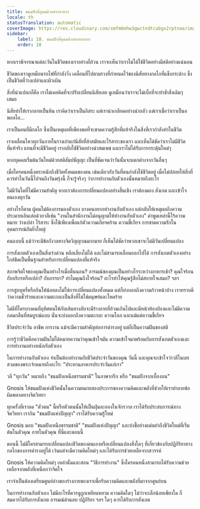 ```yaml
---
title: ขนมปังที่อุดมด้วยสารอาหาร
locale: th
statusTranslation: automatic
coverImage: https://res.cloudinary.com/xmfm6mhw3gwctndtcubgx2rptnae/image/upload/v1740468922/small_cover_tratado_de_psicologia_revolucionaria_a4c0dca4e0.webp
sidebar:
    label: 18. ขนมปังที่อุดมด้วยสารอาหาร
    order: 18
---
```

หากเราพิจารณาแต่ละวันในชีวิตของเราอย่างถี่ถ้วน เราจะเห็นว่าเราไม่ได้ใช้ชีวิตอย่างมีสติอย่างแน่นอน

ชีวิตของเราดูเหมือนรถไฟที่กำลังวิ่ง เคลื่อนที่ไปตามรางที่กำหนดไว้ของนิสัยทางกลไกที่แข็งกระด้าง ซึ่งเป็นชีวิตที่ว่างเปล่าและผิวเผิน

สิ่งที่น่าแปลกก็คือ เราไม่เคยคิดที่จะปรับเปลี่ยนนิสัยเลย ดูเหมือนว่าเราจะไม่เบื่อที่จะทำซ้ำสิ่งเดิมๆ เสมอ

นิสัยทำให้เรากลายเป็นหิน เราคิดว่าเราเป็นอิสระ แต่เราน่าเกลียดอย่างน่ากลัว แต่เราเชื่อว่าเราเป็นอพอลโล...

เราเป็นคนที่มีกลไก ซึ่งเป็นเหตุผลที่เพียงพอที่จะขาดความรู้สึกที่แท้จริงในสิ่งที่เรากำลังทำในชีวิต

เราเคลื่อนไหวทุกวันภายในรางเก่าแก่นิสัยที่ล้าสมัยและไร้สาระของเรา และเห็นได้ชัดว่าเราไม่มีชีวิตที่แท้จริง แทนที่จะมีชีวิตอยู่ เรากลับใช้ชีวิตอย่างน่าสมเพช และเราไม่ได้รับการกระตุ้นใหม่ๆ

หากบุคคลเริ่มต้นวันใหม่ด้วยสติสัมปชัญญะ เป็นที่ชัดเจนว่าวันนั้นจะแตกต่างจากวันอื่นๆ

เมื่อใครคนหนึ่งตระหนักถึงชีวิตทั้งหมดของตน เช่นเดียวกับวันที่ตนกำลังใช้ชีวิตอยู่ เมื่อไม่ปล่อยให้สิ่งที่ควรทำในวันนี้ไปจนถึงวันพรุ่งนี้ ก็จะรู้จริงๆ ว่าการทำงานกับตัวเองนั้นหมายถึงอะไร

ไม่มีวันใดที่ไม่มีความสำคัญ หากเราต้องการเปลี่ยนแปลงอย่างสิ้นเชิง เราต้องมอง สังเกต และเข้าใจตนเองทุกวัน

อย่างไรก็ตาม ผู้คนไม่ต้องการมองตัวเอง บางคนอยากทำงานกับตัวเอง แต่กลับให้เหตุผลถึงความประมาทเลินเล่อด้วยวลีเช่น "งานในสำนักงานไม่อนุญาตให้ทำงานกับตัวเอง" คำพูดเหล่านี้ไร้ความหมาย ว่างเปล่า ไร้สาระ ซึ่งใช้เพียงเพื่อแก้ตัวความเกียจคร้าน ความขี้เกียจ การขาดความรักในอุดมการณ์อันยิ่งใหญ่

คนแบบนี้ แม้ว่าจะมีข้อกังวลทางจิตวิญญาณมากมาย ก็เห็นได้ชัดว่าพวกเขาจะไม่มีวันเปลี่ยนแปลง

การสังเกตตัวเองเป็นสิ่งเร่งด่วน หลีกเลี่ยงไม่ได้ และไม่สามารถเลื่อนออกไปได้ การสังเกตตัวเองอย่างใกล้ชิดเป็นพื้นฐานสำหรับการเปลี่ยนแปลงที่แท้จริง

สภาพจิตใจของคุณเป็นอย่างไรเมื่อตื่นนอน? อารมณ์ของคุณเป็นอย่างไรระหว่างอาหารเช้า? คุณใจร้อนกับบริกรหรือเปล่า? กับภรรยา? ทำไมคุณถึงใจร้อน? อะไรทำให้คุณรู้สึกไม่สบายใจเสมอ? ฯลฯ

การสูบบุหรี่หรือกินให้น้อยลงไม่ใช่การเปลี่ยนแปลงทั้งหมด แต่ก็บ่งบอกถึงความก้าวหน้าบ้าง เราทราบดีว่าความชั่วร้ายและความตะกละเป็นสิ่งที่ไม่ใช่มนุษย์และโหดร้าย

ไม่ดีที่ใครบางคนที่อุทิศตนให้กับเส้นทางลับจะมีร่างกายที่อ้วนเกินไปและมีหน้าท้องป่องและไม่มีความกลมกลืนที่สมบูรณ์แบบ นั่นจะบ่งบอกถึงความตะกละ ความโลภ และแม้แต่ความขี้เกียจ

ชีวิตประจำวัน อาชีพ การงาน แม้จะมีความสำคัญต่อการดำรงอยู่ แต่ก็เป็นความฝันของสติ

การรู้ว่าชีวิตคือความฝันไม่ได้หมายความว่าคุณเข้าใจมัน ความเข้าใจมาพร้อมกับการสังเกตตัวเองและการทำงานอย่างหนักกับตัวเอง

ในการทำงานกับตัวเอง จำเป็นต้องทำงานกับชีวิตประจำวันของคุณ วันนี้ และคุณจะเข้าใจว่าวลีในบทสวดของพระเจ้าหมายถึงอะไร: "ประทานอาหารประจำวันแก่เรา"

วลี "ทุกวัน" หมายถึง "ขนมปังเหนือธรรมชาติ" ในภาษากรีก หรือ "ขนมปังจากเบื้องบน"

Gnosis ให้ขนมปังแห่งชีวิตนั้นในความหมายสองประการของความคิดและพลังที่ช่วยให้เราทำลายข้อผิดพลาดทางจิตวิทยา

ทุกครั้งที่เราลด "ตัวตน" นี้หรือตัวตนนั้นให้เป็นฝุ่นละอองในจักรวาล เราได้รับประสบการณ์ทางจิตวิทยา เรากิน "ขนมปังแห่งปัญญา" เราได้รับความรู้ใหม่

Gnosis มอบ "ขนมปังเหนือธรรมชาติ" "ขนมปังแห่งปัญญา" และบ่งชี้อย่างแม่นยำถึงชีวิตใหม่ที่เริ่มต้นในตัวคุณ ภายในตัวคุณ ที่นี่และตอนนี้

ตอนนี้ ไม่มีใครสามารถเปลี่ยนแปลงชีวิตของตนเองหรือเปลี่ยนแปลงสิ่งใดๆ ที่เกี่ยวข้องกับปฏิกิริยาทางกลไกของการดำรงอยู่ได้ เว้นแต่จะมีความคิดใหม่ๆ และได้รับการช่วยเหลือจากสวรรค์

Gnosis ให้ความคิดใหม่ๆ เหล่านั้นและสอน "วิธีการทำงาน" ซึ่งใครคนหนึ่งสามารถได้รับความช่วยเหลือจากพลังที่เหนือกว่าจิตใจ

เราจำเป็นต้องเตรียมศูนย์ล่างของร่างกายของเราเพื่อรับความคิดและพลังที่มาจากศูนย์บน

ในการทำงานกับตัวเอง ไม่มีอะไรที่ควรดูถูกเหยียดหยาม ความคิดใดๆ ไม่ว่าจะเล็กน้อยเพียงใด ก็สมควรได้รับการสังเกต อารมณ์ด้านลบ ปฏิกิริยา ฯลฯ ใดๆ ควรได้รับการสังเกต

